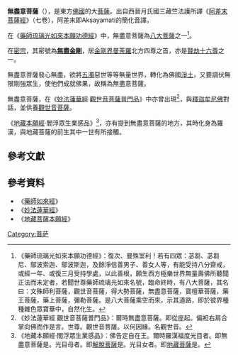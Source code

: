 {{no footnotes|time=2017-07-31T09:38:55+00:00}}
'''無盡意菩薩'''（{{lang-sa|Akṣayamati}}），是東方[[佛國|佛國]]的大[[菩薩|菩薩]]。出自西晉月氏國三藏竺法護所譯《[[阿差末菩薩經|阿差末菩薩經]]》（七卷），阿差末即Akṣayamati的簡化音譯。

在《[[藥師琉璃光如來本願功德經|藥師琉璃光如來本願功德經]]》中，無盡意菩薩為[[八大菩薩|八大菩薩]]之一<ref>《藥師琉璃光如來本願功德經》：復次、曼殊室利！若有四眾：苾芻、苾芻尼、鄔波索迦、鄔波斯迦，及餘淨信善男子、善女人等，有能受持八分齋戒，或經一年、或復三月受持學處，以此善根，願生西方極樂世界無量壽佛所聽聞正法而未定者，若聞世尊藥師琉璃光如來名號，臨命終時，有八大菩薩，其名曰：文殊師利菩薩，觀世音菩薩，得大勢菩薩，無盡意菩薩，寶檀華菩薩，藥王菩薩，藥上菩薩，彌勒菩薩。是八大菩薩乘空而來，示其道路，即於彼界種種雜色眾寶華中，自然化生。</ref>。

在[[密宗|密宗]]，其密號為'''[[無盡金剛|無盡金剛]]'''，居[[金剛界|金剛界]][[曼荼羅|曼荼羅]]北方四尊之首，亦是[[賢劫十六尊|賢劫十六尊]]之一。

無盡意菩薩發心無盡，欲將[[五濁|五濁]]惡世等等無量世界，轉化為佛國[[淨土|淨土]]，又要調伏無限剛強眾生，使他們成就佛果，故稱為無盡意菩薩。

無盡意菩薩，在《[[妙法蓮華經|妙法蓮華經]]·[[觀世音菩薩普門品|觀世音菩薩普門品]]》中亦曾出現<ref>《妙法蓮華經 觀世音菩薩普門品》：爾時無盡意菩薩。即從座起。偏袒右肩合掌向佛而作是言。世尊。觀世音菩薩。以何因緣。名觀世音。</ref>，與[[釋迦牟尼佛|釋迦牟尼佛]]對話，並供養[[觀世音菩薩|觀世音菩薩]]。

《[[地藏本願經|地藏本願經]]·閻浮眾生業感品》<ref>《地藏本願經·閻浮眾生業感品》：佛告定自在王。爾時羅漢福度光目者。即無盡意菩薩是。光目母者。即[[解脫菩薩|解脫菩薩]]是。光目女者。即[[地藏菩薩|地藏菩薩]]是。</ref>，亦有提到無盡意菩薩的地方，其時化身為羅漢，與地藏菩薩的前生其中一世有所接觸。

== 參考文獻 ==
{{Reflist|30em}}

==參考資料==
*《[[藥師如來經|藥師如來經]]》
*《[[妙法蓮華經|妙法蓮華經]]》
*《[[地藏菩薩本願經|地藏菩薩本願經]]》

{{佛教小作品}}

[[Category:菩萨|Category:菩萨]]